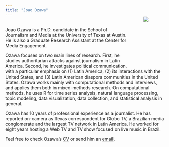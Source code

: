 ```yaml
---
title: "Joao Ozawa"
---
```


<div style= "out.width:'40%'; float:right; position: relative; top: -80px; padding: 50px">
![](images/Joao Ozawa.jpg)
</div>
<br>
Joao Ozawa is a Ph.D. candidate in the School of Journalism and Media at the University of Texas at Austin. He is also a Graduate Research Assistant at the Center for Media Engagement.

Ozawa focuses on two main lines of research. First, he studies authoritarian attacks against journalism in Latin America. Second, he investigates political communication, with a particular emphasis on (1) Latin America, (2) its interactions with the United States, and (3) Latin American diaspora communities in the United States. Ozawa works mainly with computational methods and interviews, and applies them both in mixed-methods research. On computational methods, he uses R for time series analysis, natural language processing, topic modeling, data visualization, data collection, and statistical analysis in general.

Ozawa has 10 years of professional experience as a journalist. He has reported on-camera as Texas correspondent for Globo TV, a Brazilian media conglomerate and the largest TV network in Latin America. He worked for eight years hosting a Web TV and TV show focused on live music in Brazil.

Feel free to check Ozawa's [CV](Joao Ozawa CV.pdf) or send him an [email](mailto:j.ozawa@utexas.edu).
